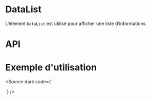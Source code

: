 
<Meta of={DataList} />

# DataList

L’élément `DataList` est utilisé pour afficher une liste d’informations.

<Canvas of={DataList.Default} />

# API

<Controls of={DataList.Default} />

# Exemple d'utilisation

<Source dark code={`
<script setup lang="ts">

	const items = [
		{
			title: 'Informations patient',
			items: [
				{
					key: 'Nom',
					value: 'Dupont',
					icon: 'accountIcon',
					chip: true,
				},
				{
					key: 'Prénom',
					value: 'Paul',
					icon: 'accountIcon',
				},
				{
					key: 'Date de naissance',
					value: '24/09/1970',
					icon: 'calendarIcon',
					action: 'Modifier',
				},
			],
		},
		{
			title: 'Médecin traitant',
			items: [
				{
					key: 'Nom du praticien',
					value: 'Gérard Leblanc',
					icon: 'doctorIcon',
				},

				{
					key: 'N° RPPS',
					value: 'XXXXX',
					icon: 'cardAccountIcon',
				},
			],
		},
		{
			title: 'Autres informations',
			items: [
				{
					key: 'Dernière modification',
					value: '04/06/2020',
					icon: 'editIcon',
				},
			],
		},
	]
</script>

<template>
	<DataList :items="items" />
</template>
`} />